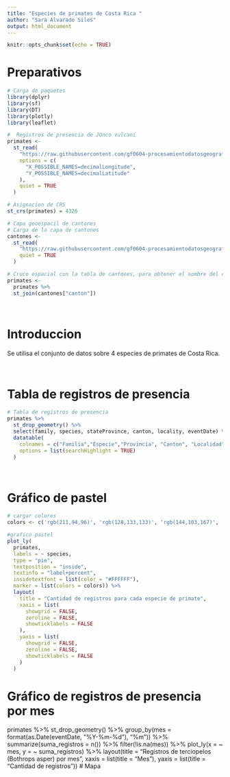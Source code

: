```yaml
---
title: "Especies de primates de Costa Rica "
author: "Sara Alvarado Siles"
output: html_document
---
```


```r
knitr::opts_chunk$set(echo = TRUE)

```

# Preparativos

```r
# Carga de paquetes 
library(dplyr)
library(sf)
library(DT)
library(plotly)
library(leaflet)
```

```r
#  Registros de presencia de JUnco vulcani
primates <-
  st_read(
    "https://raw.githubusercontent.com/gf0604-procesamientodatosgeograficos/2021i-datos/main/gbif/primates-cr-registros.csv",
    options = c(
      "X_POSSIBLE_NAMES=decimalLongitude",
      "Y_POSSIBLE_NAMES=decimalLatitude"
    ),
    quiet = TRUE
  )

# Asignacion de CRS
st_crs(primates) = 4326

# Capa geoespacil de cantones
# Carga de la capa de cantones
cantones <-
  st_read(
    "https://raw.githubusercontent.com/gf0604-procesamientodatosgeograficos/2021i-datos/main/ign/delimitacion-territorial-administrativa/cr_cantones_simp_wgs84.geojson",
    quiet = TRUE
  )

```

```r
# Cruce espacial con la tabla de cantones, para obtener el nombre del cantón
primates <-
  primates %>%
  st_join(cantones["canton"])
```
<br>

# Introduccion
Se utilisa el conjunto de datos sobre 4 especies de primates de Costa Rica.

<br>

# Tabla de registros de presencia 

```r
# Tabla de registros de presencia
primates %>%
  st_drop_geometry() %>%
  select(family, species, stateProvince, canton, locality, eventDate) %>%
  datatable(
    colnames = c("Familia","Especie","Provincia", "Canton", "Localidad", "Fecha"),
    options = list(searchHighlight = TRUE)
  )
```
<br>

# Gráfico de pastel

```r
# cargar colores
colors <- c('rgb(211,94,96)', 'rgb(128,133,133)', 'rgb(144,103,167)', 'rgb(171,104,87)')

#grafico pastel 
plot_ly(
  primates,
  labels = ~ species,
  type = "pie",
  textposition = "inside",
  textinfo = "label+percent",
  insidetextfont = list(color = "#FFFFFF"),
  marker = list(colors = colors)) %>%
  layout(
    title = "Cantidad de registros para cada especie de primate",
    xaxis = list(
      showgrid = FALSE,
      zeroline = FALSE,
      showticklabels = FALSE
    ),
    yaxis = list(
      showgrid = FALSE,
      zeroline = FALSE,
      showticklabels = FALSE
    )
  )
```


# Gráfico de registros de presencia por mes
primates %>%
  st_drop_geometry() %>%
  group_by(mes = format(as.Date(eventDate, "%Y-%m-%d"), "%m")) %>%
  summarize(suma_registros = n()) %>%
  filter(!is.na(mes))  %>%
  plot_ly(x = ~ mes,
          y = ~ suma_registros) %>%
  layout(title = "Registros de terciopelos (Bothrops asper) por mes",
         xaxis = list(title = "Mes"),
         yaxis = list(title = "Cantidad de registros"))
# Mapa 

